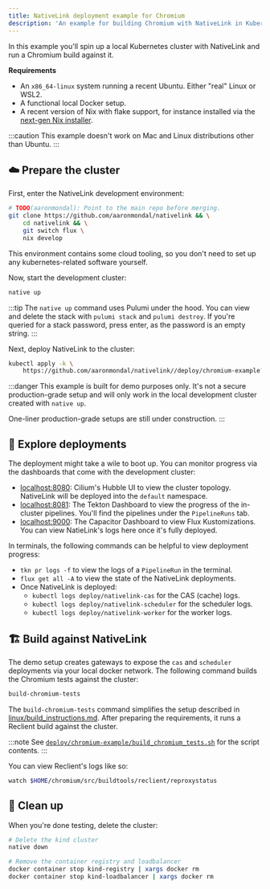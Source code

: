```yaml
---
title: NativeLink deployment example for Chromium
description: 'An example for building Chromium with NativeLink in Kubernetes.'
---
```


In this example you'll spin up a local Kubernetes cluster with NativeLink and
run a Chromium build against it.

**Requirements**

- An `x86_64-linux` system running a recent Ubuntu. Either "real" Linux or WSL2.
- A functional local Docker setup.
- A recent version of Nix with flake support, for instance installed via the
  [next-gen Nix installer](https://github.com/NixOS/experimental-nix-installer).

:::caution
This example doesn't work on Mac and Linux distributions other than Ubuntu.
:::

## ☁️ Prepare the cluster

First, enter the NativeLink development environment:

```bash
# TODO(aaronmondal): Point to the main repo before merging.
git clone https://github.com/aaronmondal/nativelink && \
    cd nativelink && \
    git switch flux \
    nix develop
```

This environment contains some cloud tooling, so you don't need to set up any
kubernetes-related software yourself.

Now, start the development cluster:

```bash
native up
```

:::tip
The `native up` command uses Pulumi under the hood. You can view and delete
the stack with `pulumi stack` and `pulumi destroy`. If you're queried for a
stack password, press enter, as the password is an empty string.
:::

Next, deploy NativeLink to the cluster:

```bash
kubectl apply -k \
    https://github.com/aaronmondal/nativelink//deploy/chromium-example?ref=flux
```

:::danger
This example is built for demo purposes only. It's not a secure production-grade
setup and will only work in the local development cluster created with
`native up`.

One-liner production-grade setups are still under construction.
:::

## 🔭 Explore deployments

The deployment might take a wile to boot up. You can monitor progress via the
dashboards that come with the development cluster:

- [localhost:8080](http://localhost:8080): Cilium's Hubble UI to view the
  cluster topology. NativeLink will be deployed into the `default` namespace.
- [localhost:8081](http://localhost:8081): The Tekton Dashboard to view the
  progress of the in-cluster pipelines. You'll find the pipelines under the
  `PipelineRuns` tab.
- [localhost:9000](http://localhost:9000): The Capacitor Dashboard to view Flux
  Kustomizations. You can view NatieLink's logs here once it's fully deployed.

In terminals, the following commands can be helpful to view deployment progress:

- `tkn pr logs -f` to view the logs of a `PipelineRun` in the terminal.
- `flux get all -A` to view the state of the NativeLink deployments.
- Once NativeLink is deployed:
    - `kubectl logs deploy/nativelink-cas` for the CAS (cache) logs.
    - `kubectl logs deploy/nativelink-scheduler` for the scheduler logs.
    - `kubectl logs deploy/nativelink-worker` for the worker logs.

## 🏗️ Build against NativeLink

The demo setup creates gateways to expose the `cas` and `scheduler` deployments
via your local docker network. The following command builds the Chromium tests
against the cluster:

```bash
build-chromium-tests
```

The `build-chromium-tests` command simplifies the setup described in
[linux/build_instructions.md](https://chromium.googlesource.com/chromium/src/+/main/docs/linux/build_instructions.md).
After preparing the requirements, it runs a Reclient build against the cluster.

:::note
See [`deploy/chromium-example/build_chromium_tests.sh`](https://github.com/TraceMachina/nativelink/blob/main/deploy/chromium-example/build_chromium_tests.sh)
for the script contents.
:::

You can view Reclient's logs like so:

```bash
watch $HOME/chromium/src/buildtools/reclient/reproxystatus
```

## 🧹 Clean up

When you're done testing, delete the cluster:

```bash
# Delete the kind cluster
native down

# Remove the container registry and loadbalancer
docker container stop kind-registry | xargs docker rm
docker container stop kind-loadbalancer | xargs docker rm
```
